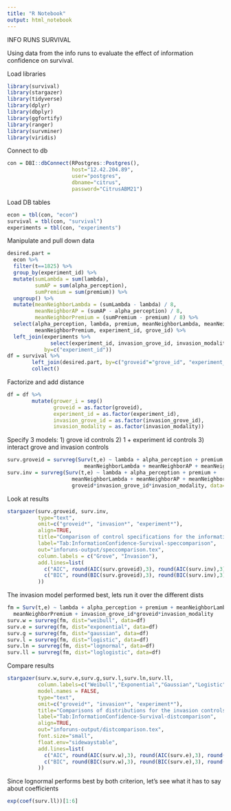 ```yaml
---
title: "R Notebook"
output: html_notebook
---
```


INFO RUNS SURVIVAL

Using data from the info runs to evaluate the effect of information confidence on survival.

Load libraries

```r
library(survival)
library(stargazer)
library(tidyverse)
library(dplyr)
library(dbplyr)
library(ggfortify)
library(ranger)
library(survminer)
library(viridis)
```


Connect to db
```r
con = DBI::dbConnect(RPostgres::Postgres(), 
                     host="12.42.204.89",
                     user="postgres",
                     dbname="citrus",
                     password="CitrusABM21")
```

Load DB tables
```r
econ = tbl(con, "econ")
survival = tbl(con, "survival")
experiments = tbl(con, "experiments")
```

Manipulate and pull down data
```r
desired.part =
  econ %>%
  filter(t==1825) %>%
  group_by(experiment_id) %>%
  mutate(sumLambda = sum(lambda), 
         sumAP = sum(alpha_perception),
         sumPremium = sum(premium)) %>%
  ungroup() %>%
  mutate(meanNeighborLambda = (sumLambda - lambda) / 8,
         meanNeighborAP = (sumAP - alpha_perception) / 8,
         meanNeighborPremium = (sumPremium - premium) / 8) %>%
  select(alpha_perception, lambda, premium, meanNeighborLambda, meanNeighborAP, 
         meanNeighborPremium, experiment_id, grove_id) %>%
  left_join(experiments %>%
              select(experiment_id, invasion_grove_id, invasion_modality),
            by=c("experiment_id")) 
df = survival %>%
        left_join(desired.part, by=c("groveid"="grove_id", "experiment_id")) %>%
        collect()
```
Factorize and add distance
```r
df = df %>%
        mutate(grower_i = sep()
               groveid = as.factor(groveid),
               experiment_id = as.factor(experiment_id),
               invasion_grove_id = as.factor(invasion_grove_id),
               invasion_modality = as.factor(invasion_modality))
```



Specify 3 models:
  1) grove id controls
  2) 1 + experiment id controls
  3) interact grove and invasion controls
```r
surv.groveid = survreg(Surv(t,e) ~ lambda + alpha_perception + premium + 
                         meanNeighborLambda + meanNeighborAP + meanNeighborPremium + groveid, data=df)
surv.inv = survreg(Surv(t,e) ~ lambda + alpha_perception + premium + 
                     meanNeighborLambda + meanNeighborAP + meanNeighborPremium + 
                     groveid*invasion_grove_id*invasion_modality, data=df)
```

Look at results
```r
stargazer(surv.groveid, surv.inv,
          type="text",
          omit=c("groveid*", "invasion*", "experiment*"),
          align=TRUE,
          title="Comparison of control specifications for the information confidence survival model",
          label="Tab:InformationConfidence-Survival-speccomparison",
          out="inforuns-output/speccomparison.tex",
          column.labels = c("Grove", "Invasion"),
          add.lines=list(
            c("AIC", round(AIC(surv.groveid),3), round(AIC(surv.inv),3)),
            c("BIC", round(BIC(surv.groveid),3), round(BIC(surv.inv),3))
          ))
```

The invasion model performed best, lets run it over the different dists
```r
fm = Surv(t,e) ~ lambda + alpha_perception + premium + meanNeighborLambda + meanNeighborAP +
  meanNeighborPremium + invasion_grove_id*groveid*invasion_modality
surv.w = survreg(fm, dist="weibull", data=df)
surv.e = survreg(fm, dist="exponential", data=df)
surv.g = survreg(fm, dist="gaussian", data=df)
surv.l = survreg(fm, dist="logistic", data=df)
surv.ln = survreg(fm, dist="lognormal", data=df)
surv.ll = survreg(fm, dist="loglogistic", data=df)
```

Compare results
```r
stargazer(surv.w,surv.e,surv.g,surv.l,surv.ln,surv.ll,
          column.labels=c("Weibull","Exponential","Gaussian","Logistic","Log-normal","Log-logistic"),
          model.names = FALSE,
          type="text",
          omit=c("groveid*", "invasion*", "experiment*"),
          title="Comparisons of distributions for the invasion controls specifications",
          label="Tab:InformationConfidence-Survival-distcomparison",
          align=TRUE,
          out="inforuns-output/distcomparison.tex",
          font.size="small",
          float.env="sidewaystable",
          add.lines=list(
            c("AIC", round(AIC(surv.w),3), round(AIC(surv.e),3), round(AIC(surv.g),3), round(AIC(surv.l),3), round(AIC(surv.ln),3), round(AIC(surv.ll),3)),
            c("BIC", round(BIC(surv.w),3), round(BIC(surv.e),3), round(BIC(surv.g),3), round(BIC(surv.l),3), round(BIC(surv.ln),3), round(BIC(surv.ll),3))
          ))

```

Since lognormal performs best by both criterion, let's see what it has to say about coefficients
```r
exp(coef(surv.ll))[1:6]
```








